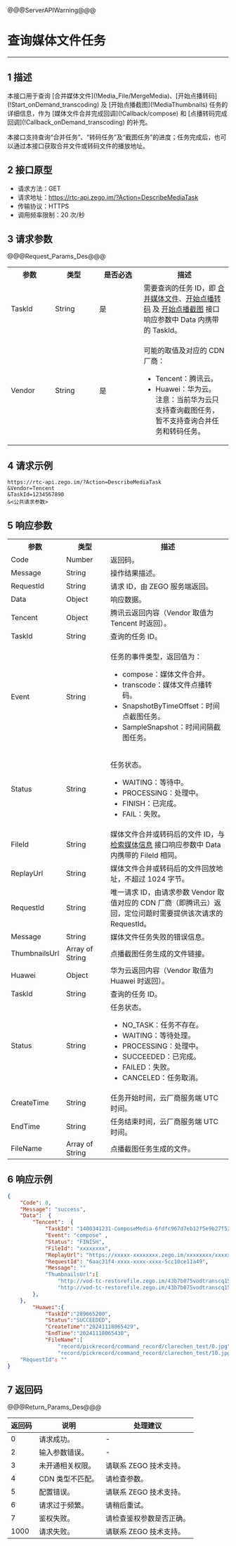 @@@ServerAPIWarning@@@

# 查询媒体文件任务

- - -

## 1 描述

本接口用于查询 [合并媒体文件\](!Media_File/MergeMedia)、[开始点播转码\](!Start_onDemand_transcoding) 及 [开始点播截图\](!MediaThumbnails) 任务的详细信息，作为 [媒体文件合并完成回调\](!Callback/compose) 和 [点播转码完成回调\](!Callback_onDemand_transcoding) 的补充。

本接口支持查询“合并任务”、“转码任务”及“截图任务”的进度；任务完成后，也可以通过本接口获取合并文件或转码文件的播放地址。

## 2 接口原型

- 请求方法：GET
- 请求地址：https://rtc-api.zego.im/?Action=DescribeMediaTask
- 传输协议：HTTPS
- 调用频率限制：20 次/秒

## 3 请求参数

@@@Request_Params_Des@@@

<table>
  <colgroup>
    <col width="20%">
    <col width="20%">
    <col width="20%">
    <col width="40%">
  </colgroup>
<tbody><tr>
<th>参数</th>
<th>类型</th>
<th>是否必选</th>
<th>描述</th>
</tr>
<tr>
<td>TaskId</td>
<td>String</td>
<td>是</td>
<td>需要查询的任务 ID，即 <a href="!Media_File/MergeMedia" target="_blank">合并媒体文件</a>、<a href="!Start_onDemand_transcoding" target="_blank">开始点播转码</a> 及 <a href="!MediaThumbnails" target="_blank">开始点播截图</a> 接口响应参数中 Data 内携带的 TaskId。</td>
</tr>
<tr>
<td>Vendor</td>
<td>String</td>
<td>是</td>
<td><p>可能的取值及对应的 CDN 厂商：</p><ul><li>Tencent：腾讯云。<li>Huawei：华为云。</li>
注意：当前华为云只支持查询截图任务，暂不支持查询合并任务和转码任务。</li></ul></td>
</tr>
</tbody></table>


## 4 请求示例

```
https://rtc-api.zego.im/?Action=DescribeMediaTask
&Vendor=Tencent
&TaskId=1234567890
&<公共请求参数>
```

## 5 响应参数

<table class="collapsible-table" >
  <colgroup>
    <col width="25%">
    <col width="20%">
    <col width="55%">
  </colgroup>
<tbody><tr data-row-level="1">
<th>参数</th>
<th>类型</th>
<th>描述</th>
</tr>
<tr data-row-level="2">
<td>Code</td>
<td>Number</td>
<td>返回码。</td>
</tr>
<tr data-row-level="3">
<td>Message</td>
<td>String</td>
<td>操作结果描述。</td>
</tr>
<tr data-row-level="4">
<td>RequestId</td>
<td>String</td>
<td>请求 ID，由 ZEGO 服务端返回。</td>
</tr>
<tr data-row-level="5" data-row-child="true">
<td>Data</td>
<td>Object</td>
<td>响应数据。</td>
</tr>
<tr data-row-level="5-1" data-row-child="true">
<td>Tencent</td>
<td>Object</td>
<td>腾讯云返回内容（Vendor 取值为 Tencent 时返回）。</td>
</tr>
<tr data-row-level="5-1-1">
<td>TaskId</td>
<td>String</td>
<td>查询的任务 ID。</td>
</tr>
<tr data-row-level="5-1-2">
<td>Event</td>
<td>String</td>
<td><p>任务的事件类型，返回值为：</p><ul><li>compose：媒体文件合并。</li><li>transcode：媒体文件点播转码。</li><li>SnapshotByTimeOffset：时间点截图任务。</li><li>SampleSnapshot：时间间隔截图任务。</li></ul></td>
</tr>
<tr data-row-level="5-1-3">
<td>Status</td>
<td>String</td>
<td><p>任务状态。</p><ul><li>WAITING：等待中。</li><li>PROCESSING：处理中。</li><li>FINISH：已完成。</li><li>FAIL：失败。</li></ul></td>
</tr>
<tr data-row-level="5-1-4">
<td>FileId</td>
<td>String</td>
<td>媒体文件合并或转码后的文件 ID，与 <a href="!Media_File/SearchMedia" target="_blank">检索媒体信息</a> 接口响应参数中 Data 内携带的 FileId 相同。</td>
</tr>
<tr data-row-level="5-1-5">
<td>ReplayUrl</td>
<td>String</td>
<td>媒体文件合并或转码后的文件回放地址，不超过 1024 字节。</td>
</tr>
<tr data-row-level="5-1-6">
<td>RequestId</td>
<td>String</td>
<td>唯一请求 ID，由请求参数 Vendor 取值对应的 CDN 厂商（即腾讯云）返回，定位问题时需要提供该次请求的 RequestId。</td>
</tr>
<tr data-row-level="5-1-7">
<td>Message</td>
<td>String</td>
<td>媒体文件任务失败的错误信息。</td>
</tr>
<tr data-row-level="5-1-8">
<td>ThumbnailsUrl</td>
<td>Array of String</td>
<td>点播截图任务生成的文件链接。</td>
</tr>
<tr data-row-level="5-2" data-row-child="true">
<td>Huawei</td>
<td>Object</td>
<td>华为云返回内容（Vendor 取值为 Huawei 时返回）。</td>
</tr>
<tr data-row-level="5-2-1">
<td>TaskId</td>
<td>String</td>
<td>查询的任务 ID。</td>
</tr>
<tr data-row-level="5-2-2">
<td>Status</td>
<td>String</td>
<td>任务状态。<ul><li>NO_TASK：任务不存在。</li><li>WAITING：等待处理。</li><li>PROCESSING：处理中。</li><li>SUCCEEDED：已完成。</li><li>FAILED：失败。</li><li>CANCELED：任务取消。</li></ul></td>
</tr>
<tr data-row-level="5-2-3">
<td>CreateTime</td>
<td>String</td>
<td>任务开始时间，云厂商服务端 UTC 时间。</td>
</tr>
<tr data-row-level="5-2-4">
<td>EndTime</td>
<td>String</td>
<td>任务结束时间，云厂商服务端 UTC 时间。</td>
</tr>
<tr data-row-level="5-2-5">
<td>FileName</td>
<td>Array of String</td>
<td>点播截图任务生成的文件。</td>
</tr>
</tbody></table>

## 6 响应示例

```json
{
    "Code": 0,
    "Message": "success",
    "Data":  {
        "Tencent":  {
            "TaskId": "1400341231-ComposeMedia-6fdfc967d7eb12f5e9b27f52519f1afatt0",
            "Event": "compose" ,
            "Status": "FINISH",
            "FileId": "xxxxxxxx",
            "ReplayUrl": "https://xxxxx-xxxxxxxx.zego.im/xxxxxxxx/xxxxxxx/xxxxxx.mp4",
            "RequestId": "6aac31f4-xxxx-xxxx-xxxx-5cc10ce11a49",
            "Message": ""
            "ThumbnailsUrl":[
                "http://vod-tc-restorefile.zego.im/43b7b075vodtranscq1500030200/93172bfa1397757897438985100/sampleSnapshot/sampleSnapshot_10_0.jpg",
                "http://vod-tc-restorefile.zego.im/43b7b075vodtranscq1500030200/93172bfa1397757897438985100/sampleSnapshot/sampleSnapshot_10_2.jpg"]
        },
    },
        "Huawei":{
            "TaskId":"289665200",
            "Status":"SUCCEEDED",
            "CreateTime":"20241118065429",
            "EndTime":"20241118065430",
            "FileName":[
                "record/pickrecord/command_record/clarechen_test/0.jpg",
                "record/pickrecord/command_record/clarechen_test/10.jpg",]}
    "RequestId": ""
}
```

## 7 返回码

@@@Return_Params_Des@@@

|返回码|说明|处理建议|
|-----|------|-----|
| 0 | 请求成功。 |-|
| 2 | 输入参数错误。 |-|
| 3 | 未开通相关权限。 | 请联系 ZEGO 技术支持。|
| 4 | CDN 类型不匹配。 | 请检查参数。|
| 5 | 配置错误。 | 请联系 ZEGO 技术支持。|
| 6 | 请求过于频繁。 | 请稍后重试。|
| 7 | 鉴权失败。 | 请检查鉴权参数是否正确。|
| 1000  | 请求失败。 | 请联系 ZEGO 技术支持。|

